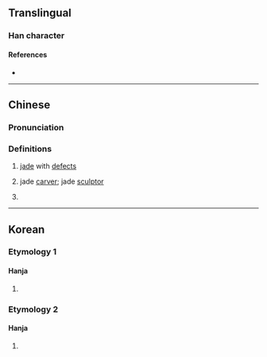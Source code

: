 {{also|㓘|玉}}
{{character info}}
==Translingual==
{{stroke order|type=animate}}

===Han character===
{{Han char|rn=96|rad=玉|as=00|sn=5|four=10104|canj=MGI,MIG,XXXMG|ids=⿷王丶,⿱一𡈽}}

====References====
* {{Han ref|kx=0727.010|dkj=20822|hdz=21101.020|uh=738A|ud=29578|bh=C9A7|bd=51623}}

----

==Chinese==
{{zh-forms|alt=㓘,珟,璛}}

===Pronunciation===
{{zh-pron
|m=sù
|c=suk1
|mc=y
|oc=y
|ma=
|cat=n,pn
}}

===Definitions===
{{zh-hanzi}}

# {{zh-hd}} [[jade]] with [[defect]]s
# {{zh-hd}} jade [[carver]]; jade [[sculptor]]
# {{surname|zh}}

----

==Korean==

===Etymology 1===

====Hanja====
{{ko-hanja|[[옥]] [[다듬다|다듬는]] [[장인]]|숙}}

# {{rfdef|ko|sort=玉00}}

===Etymology 2===

====Hanja====
{{ko-hanja|구슬|옥}}

# {{rfdef|ko|sort=玉00}}